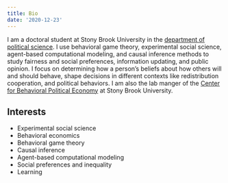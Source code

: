 ```yaml
---
title: Bio
date: '2020-12-23'
---
```


I am a doctoral student at Stony Brook University in the [department of political science](https://www.stonybrook.edu/polsci/). I use behavioral game theory, experimental social science, agent-based computational modeling, and causal inference methods to study fairness and social preferences, information updating, and public opinion. I focus on determining how a person’s beliefs about how others will and should behave, shape decisions in different contexts like redistribution cooperation, and political behaviors. I am also the lab manger of the [Center for Behavioral Political Economy](https://www.stonybrook.edu/commcms/cbpe/) at Stony Brook University.


## Interests
* Experimental social science
* Behavioral economics
* Behavioral game theory
* Causal inference
* Agent-based computational modeling
* Social preferences and inequality
* Learning


<!--
This file is left intentionally empty by default to be backward compatible with initial theme setup.

Although the theme has advanced a little bit and it now allows to specify the content on the main page (even if the list of posts/articles is not intended).
This can be:
- with the list of posts/articles (default: `mainSections = ["post"]) or
- without the list of posts/articles (by setting `mainSections = [""]`)

Markdown supported, ie:

```
# Welcome

- Hugo :rocket:
- Hugo theme :rocket:

Don't forget to check the README.md file!
```

-->

